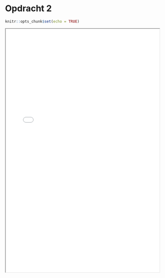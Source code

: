 # Opdracht 2

```r
knitr::opts_chunk$set(echo = TRUE)
```

<iframe src="dir_tree.pdf" width="100%" height="800px"></iframe>
